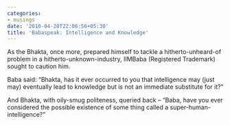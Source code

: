```yaml
---
categories:
- musings
date: '2010-04-20T22:06:56+05:30'
title: 'Babaspeak: Intelligence and Knowledge'
---
```


As the Bhakta, once more, prepared himself to tackle a hitherto\-unheard\-of problem in a hitherto\-unknown\-industry, IIMBaba (Registered Trademark)  sought to caution him.

 Baba said: “Bhakta, has it ever occurred to you that intelligence may (just may) eventually lead to knowledge but is not an immediate substitute for it?”

 And Bhakta, with oily\-smug politeness, queried back – “Baba, have you ever considered the possible existence of some thing called a super\-human\-intelligence?”

<!--
post-32
https://venugvgk.wordpress.com/2010/04/20/intelligence-and-knowledge/
-->
